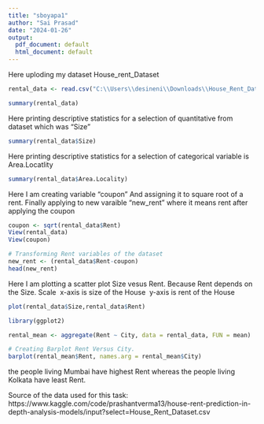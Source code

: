 ---
title: "sboyapa1"
author: "Sai Prasad"
date: "2024-01-26"
output:
  pdf_document: default
  html_document: default
---

 Here uploding my dataset House_rent_Dataset
```{r}
rental_data <- read.csv("C:\\Users\\desineni\\Downloads\\House_Rent_Dataset (1).csv")
```
```{r}
summary(rental_data)
```
 Here printing descriptive statistics for a selection of quantitative from dataset which was "Size"
```{r}
summary(rental_data$Size)
```
 Here printing descriptive statistics for a selection of categorical variable is Area.Locatlity
```{r}
summary(rental_data$Area.Locality)
```
Here I am creating variable "coupon" And assigning it to square root of a rent. Finally applying to new varaible "new_rent" where it means rent after applying the coupon\



```{r}
coupon <- sqrt(rental_data$Rent)
View(rental_data)
View(coupon)
```
```{r}
# Transforming Rent variables of the dataset
new_rent <- (rental_data$Rent-coupon)
head(new_rent)
```
Here I am plotting a scatter plot Size vesus Rent. Because Rent depends on the Size.\ Scale \ x-axis is size of the House \ y-axis is rent of the House
```{r}

plot(rental_data$Size,rental_data$Rent)

```
```{r}
library(ggplot2)
```
```{r}

rental_mean <- aggregate(Rent ~ City, data = rental_data, FUN = mean)

# Creating Barplot Rent Versus City. 
barplot(rental_mean$Rent, names.arg = rental_mean$City)

```
the people living Mumbai have highest Rent whereas the people living Kolkata have  least Rent.\



Source of the data used for this task: https://www.kaggle.com/code/prashantverma13/house-rent-prediction-in-depth-analysis-models/input?select=House_Rent_Dataset.csv

